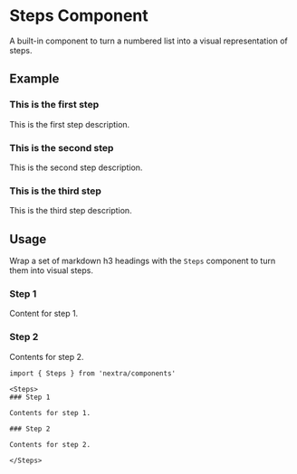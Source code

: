 
# Steps Component

A built-in component to turn a numbered list into a visual representation of
steps.

## Example

<Steps>

### This is the first step

This is the first step description.

### This is the second step

This is the second step description.

### This is the third step

This is the third step description.

</Steps>

## Usage

Wrap a set of markdown h3 headings with the `Steps` component to turn them into
visual steps.

<Steps>

### Step 1

Content for step 1.

### Step 2

Contents for step 2.

</Steps>

```mdx
import { Steps } from 'nextra/components'

<Steps>
### Step 1

Contents for step 1.

### Step 2

Contents for step 2.

</Steps>
```
